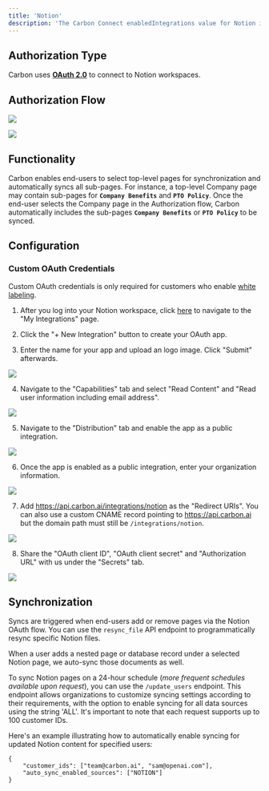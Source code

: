 ```yaml
---
title: 'Notion'
description: 'The Carbon Connect enabledIntegrations value for Notion is `NOTION`.'
---
```


## Authorization Type

Carbon uses **[OAuth 2.0](https://developers.notion.com/docs/authorization)** to connect to Notion workspaces.

## Authorization Flow

![](https://files.readme.io/0fa801d-image.png)

![](https://files.readme.io/f72df4f-image.png)

## Functionality

Carbon enables end-users to select top-level pages for synchronization and automatically syncs all sub-pages. For instance, a top-level Company page may contain sub-pages for **`Company Benefits`** and **`PTO Policy`**. Once the end-user selects the Company page in the Authorization flow, Carbon automatically includes the sub-pages **`Company Benefits`** or **`PTO Policy`** to be synced.

## Configuration

### Custom OAuth Credentials

<Warning>Custom OAuth credentials is only required for customers who enable [white labeling](/learn/customize/whitelabel).</Warning>

1. After you log into your Notion workspace, click [here](https://www.notion.so/my-integrations) to navigate to the "My Integrations" page.

2. Click the "+ New Integration" button to create your OAuth app.

3. Enter the name for your app and upload an logo image. Click "Submit" afterwards.

![](https://i.ibb.co/WDdJt86/Screen-Shot-2023-11-15-at-9-27-56-AM.png)

4. Navigate to the "Capabilities" tab and select "Read Content" and "Read user information including email address".

![](https://i.ibb.co/x3Q50HG/Screen-Shot-2023-11-15-at-9-29-29-AM.png)

5. Navigate to the "Distribution" tab and enable the app as a public integration.

![](https://i.ibb.co/1ZbV2Xb/Screen-Shot-2023-11-15-at-9-29-14-AM.png)

6. Once the app is enabled as a public integration, enter your organization information.

![](https://i.ibb.co/w6rCpq9/Screen-Shot-2023-11-15-at-10-03-07-AM.png)

7. Add https://api.carbon.ai/integrations/notion as the "Redirect URIs". You can also use a custom CNAME record pointing to https://api.carbon.ai but the domain path must still be `/integrations/notion`.

![](https://i.ibb.co/N6gDtpD/Screen-Shot-2023-11-15-at-10-03-27-AM.png)

8. Share the "OAuth client ID", "OAuth client secret" and "Authorization URL" with us under the "Secrets" tab.

![](https://i.ibb.co/0hRk4Zh/Screen-Shot-2023-11-15-at-11-03-12-AM.png)


## Synchronization

Syncs are triggered when end-users add or remove pages via the Notion OAuth flow. You can use the `resync_file` API endpoint to programmatically resync specific Notion files.

When a user adds a nested page or database record under a selected Notion page, we auto-sync those documents as well.

To sync Notion pages on a 24-hour schedule (_more frequent schedules available upon request_), you can use the `/update_users` endpoint. This endpoint allows organizations to customize syncing settings according to their requirements, with the option to enable syncing for all data sources using the string 'ALL'. It's important to note that each request supports up to 100 customer IDs.

Here's an example illustrating how to automatically enable syncing for updated Notion content for specified users:

```
{
    "customer_ids": ["team@carbon.ai", "sam@openai.com"],
    "auto_sync_enabled_sources": ["NOTION"]
} 